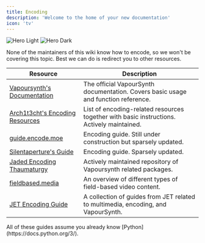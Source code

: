 ```yaml
---
title: Encoding
description: 'Welcome to the home of your new documentation'
icon: 'tv'
---
```


<img
  className="block dark:hidden"
  src="/images/hero-light.svg"
  alt="Hero Light"
/>
<img
  className="hidden dark:block"
  src="/images/hero-dark.svg"
  alt="Hero Dark"
/>

None of the maintainers of this wiki know how to encode, so we won't be covering this topic. Best we can do is redirect you to other resources.

| Resource                                                                                                | Description                                                                               |
| ------------------------------------------------------------------------------------------------------- | ----------------------------------------------------------------------------------------- |
| [Vapoursynth's Documentation](https://www.vapoursynth.com/doc/)                                         | The official VapourSynth documentation. Covers basic usage and function reference.        |
| [Arch1t3cht's Encoding Resources](https://gist.github.com/arch1t3cht/ef5ec3fe0e2e8ae58fcbae903f32cfe5)  | List of encoding-related resources together with basic instructions. Actively maintained. |
| [guide.encode.moe](https://guide.encode.moe/encoding/preparation.html)                                  | Encoding guide. Still under construction but sparsely updated.                            |
| [Silentaperture's Guide](https://silentaperture.gitlab.io/mdbook-guide)                                 | Encoding guide. Sparsely updated.                                                         |
| [Jaded Encoding Thaumaturgy](https://github.com/Jaded-Encoding-Thaumaturgy)                             | Actively maintained repository of Vapoursynth related packages.                           |
| [fieldbased.media](https://fieldbased.media)                                                            | An overview of different types of field-based video content.                              |
| [JET Encoding Guide](https://jaded-encoding-thaumaturgy.github.io/JET-guide/)                           | A collection of guides from JET related to multimedia, encoding, and VapourSynth.         |


<Warning>
  All of these guides assume you already know [Python](https://docs.python.org/3/).
</Warning>
